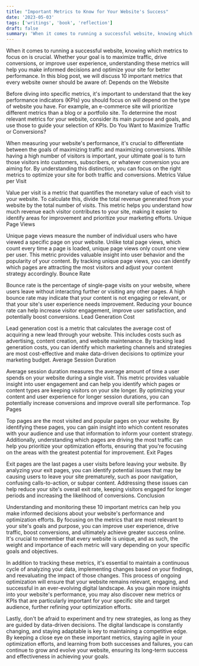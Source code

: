 ```yaml
---
title: "Important Metrics to Know for Your Website's Success"
date: '2023-05-03'
tags: ['writings', 'book', 'reflection']
draft: false
summary: 'When it comes to running a successful website, knowing which metrics to focus on is crucial. Whether your goal is to maximize traffic, drive conversions...'
---
```


When it comes to running a successful website, knowing which metrics to focus on is crucial. Whether your goal is to maximize traffic, drive conversions, or improve user experience, understanding these metrics will help you make informed decisions and optimize your site for better performance. In this blog post, we will discuss 10 important metrics that every website owner should be aware of:
Depends on the Website

Before diving into specific metrics, it's important to understand that the key performance indicators (KPIs) you should focus on will depend on the type of website you have. For example, an e-commerce site will prioritize different metrics than a blog or a portfolio site. To determine the most relevant metrics for your website, consider its main purpose and goals, and use those to guide your selection of KPIs.
Do You Want to Maximize Traffic or Conversions?

When measuring your website's performance, it's crucial to differentiate between the goals of maximizing traffic and maximizing conversions. While having a high number of visitors is important, your ultimate goal is to turn those visitors into customers, subscribers, or whatever conversion you are aiming for. By understanding this distinction, you can focus on the right metrics to optimize your site for both traffic and conversions.
Metrics
Value per Visit

Value per visit is a metric that quantifies the monetary value of each visit to your website. To calculate this, divide the total revenue generated from your website by the total number of visits. This metric helps you understand how much revenue each visitor contributes to your site, making it easier to identify areas for improvement and prioritize your marketing efforts.
Unique Page Views

Unique page views measure the number of individual users who have viewed a specific page on your website. Unlike total page views, which count every time a page is loaded, unique page views only count one view per user. This metric provides valuable insight into user behavior and the popularity of your content. By tracking unique page views, you can identify which pages are attracting the most visitors and adjust your content strategy accordingly.
Bounce Rate

Bounce rate is the percentage of single-page visits on your website, where users leave without interacting further or visiting any other pages. A high bounce rate may indicate that your content is not engaging or relevant, or that your site's user experience needs improvement. Reducing your bounce rate can help increase visitor engagement, improve user satisfaction, and potentially boost conversions.
Lead Generation Cost

Lead generation cost is a metric that calculates the average cost of acquiring a new lead through your website. This includes costs such as advertising, content creation, and website maintenance. By tracking lead generation costs, you can identify which marketing channels and strategies are most cost-effective and make data-driven decisions to optimize your marketing budget.
Average Session Duration

Average session duration measures the average amount of time a user spends on your website during a single visit. This metric provides valuable insight into user engagement and can help you identify which pages or content types are keeping visitors on your site longer. By optimizing your content and user experience for longer session durations, you can potentially increase conversions and improve overall site performance.
Top Pages

Top pages are the most visited and popular pages on your website. By identifying these pages, you can gain insight into which content resonates with your audience and use that information to inform your content strategy. Additionally, understanding which pages are driving the most traffic can help you prioritize your optimization efforts, ensuring that you're focusing on the areas with the greatest potential for improvement.
Exit Pages

Exit pages are the last pages a user visits before leaving your website. By analyzing your exit pages, you can identify potential issues that may be causing users to leave your site prematurely, such as poor navigation, confusing calls-to-action, or subpar content. Addressing these issues can help reduce your site's overall exit rate, keeping visitors engaged for longer periods and increasing the likelihood of conversions.
Conclusion

Understanding and monitoring these 10 important metrics can help you make informed decisions about your website's performance and optimization efforts. By focusing on the metrics that are most relevant to your site's goals and purpose, you can improve user experience, drive traffic, boost conversions, and ultimately achieve greater success online. It's crucial to remember that every website is unique, and as such, the weight and importance of each metric will vary depending on your specific goals and objectives.

In addition to tracking these metrics, it's essential to maintain a continuous cycle of analyzing your data, implementing changes based on your findings, and reevaluating the impact of those changes. This process of ongoing optimization will ensure that your website remains relevant, engaging, and successful in an ever-evolving digital landscape. As you gain more insights into your website's performance, you may also discover new metrics or KPIs that are particularly important for your specific site and target audience, further refining your optimization efforts.

Lastly, don't be afraid to experiment and try new strategies, as long as they are guided by data-driven decisions. The digital landscape is constantly changing, and staying adaptable is key to maintaining a competitive edge. By keeping a close eye on these important metrics, staying agile in your optimization efforts, and learning from both successes and failures, you can continue to grow and evolve your website, ensuring its long-term success and effectiveness in achieving your goals.
